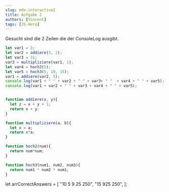 ```yaml
---
slug: mdx-interactive2
title: Aufgabe 2
authors: [Vincent]
tags: [JS-Hero]
---
```


Gesucht sind die 2 Zeilen die der ConsoleLog ausgibt.

```js
let var1 = 3;
let var2 = addiere(3, 2);
let var3 = 31;
var3 = multipliziere(var1, 1);
let var4 = hoch2(5);
let var5 = hoch3(5, 10, 15);
var1 = addiere(var2, 5);
console.log(var1 + " " + var2 + " " + var3+ " "  + var4 + " " + var5);
console.log(var1 + var2 + " " + var3 + var4 + " " + var5);


function addiere(x, y){
  let z = x + y + 1;
  return x + y;
}

function multipliziere(a, b){
  let x = a;
  return x*a;
}

function hoch2(num){
  return num*num;
}

function hoch3(num1, num2, num3){
  return num1 * num2 * num1;
}

```



let arrCorrectAnswers = [
    "10 5 9 25 250",
    "15 925 250",
    ];

<CodeAnswers arr={arrCorrectAnswers} withHelp={true}/>


